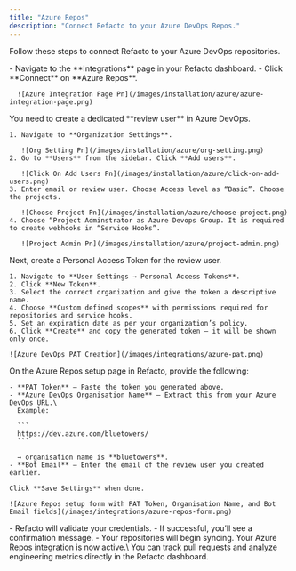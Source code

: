 ```yaml
---
title: "Azure Repos"
description: "Connect Refacto to your Azure DevOps Repos."
---
```


Follow these steps to connect Refacto to your Azure DevOps repositories.

<Steps>
  <Step title="Go to Integrations" icon="window">
    - Navigate to the **Integrations** page in your Refacto dashboard.
    - Click **Connect** on **Azure Repos**.

      ![Azure Integration Page Pn](/images/installation/azure/azure-integration-page.png)
  </Step>
  <Step title="Create a Review User" icon="user">
    You need to create a dedicated **review user** in Azure DevOps.

    1. Navigate to **Organization Settings**.

       ![Org Setting Pn](/images/installation/azure/org-setting.png)
    2. Go to **Users** from the sidebar. Click **Add users**.

       ![Click On Add Users Pn](/images/installation/azure/click-on-add-users.png)
    3. Enter email or review user. Choose Access level as “Basic”. Choose the projects.

       ![Choose Project Pn](/images/installation/azure/choose-project.png)
    4. Choose “Project Adminstrator as Azure Devops Group. It is required to create webhooks in “Service Hooks”.

       ![Project Admin Pn](/images/installation/azure/project-admin.png)
  </Step>
  <Step title="Generate a Personal Access Token (PAT)" icon="key">
    Next, create a Personal Access Token for the review user.

    1. Navigate to **User Settings → Personal Access Tokens**.
    2. Click **New Token**.
    3. Select the correct organization and give the token a descriptive name.
    4. Choose **Custom defined scopes** with permissions required for repositories and service hooks.
    5. Set an expiration date as per your organization’s policy.
    6. Click **Create** and copy the generated token — it will be shown only once.

    ![Azure DevOps PAT Creation](/images/integrations/azure-pat.png)
  </Step>
  <Step title="Fill in the Setup Form" icon="form">
    On the Azure Repos setup page in Refacto, provide the following:

    - **PAT Token** – Paste the token you generated above.
    - **Azure DevOps Organisation Name** – Extract this from your Azure DevOps URL.\
      Example:

      ```
      https://dev.azure.com/bluetowers/
      ```

      → organisation name is **bluetowers**.
    - **Bot Email** – Enter the email of the review user you created earlier.

    Click **Save Settings** when done.

    ![Azure Repos setup form with PAT Token, Organisation Name, and Bot Email fields](/images/integrations/azure-repos-form.png)
  </Step>
  <Step title="Verify the Connection" icon="check">
    - Refacto will validate your credentials.
    - If successful, you’ll see a confirmation message.
    - Your repositories will begin syncing.
  </Step>
  <Step title="Done 🎉" icon="party">
    Your Azure Repos integration is now active.\
    You can track pull requests and analyze engineering metrics directly in the Refacto dashboard.
  </Step>
</Steps>